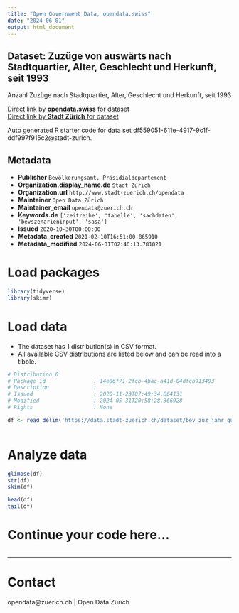 ```yaml
---
title: "Open Government Data, opendata.swiss"
date: "2024-06-01"
output: html_document
---
```


## Dataset: Zuzüge von auswärts nach Stadtquartier, Alter, Geschlecht und Herkunft, seit 1993


Anzahl Zuzüge nach Stadtquartier, Alter, Geschlecht und Herkunft, seit 1993


[Direct link by **opendata.swiss** for dataset](https://opendata.swiss/de/dataset/zuzuge-von-auswarts-nach-stadtquartier-alter-geschlecht-und-herkunft-seit-19931)<br>
[Direct link by **Stadt Zürich** for dataset](https://data.stadt-zuerich.ch/dataset/bev_zuz_jahr_quartier_alter_geschlecht_herkunft_od5704)

Auto generated R starter code for data set df559051-611e-4917-9c1f-ddf997f915c2@stadt-zurich.

## Metadata

- **Publisher** `Bevölkerungsamt, Präsidialdepartement`
- **Organization.display_name.de** `Stadt Zürich`
- **Organization.url** `http://www.stadt-zuerich.ch/opendata`
- **Maintainer** `Open Data Zürich`
- **Maintainer_email** `opendata@zuerich.ch`
- **Keywords.de** `['zeitreihe', 'tabelle', 'sachdaten', 'bevszenarieninput', 'sasa']`
- **Issued** `2020-10-30T00:00:00`
- **Metadata_created** `2021-02-10T16:51:00.865910`
- **Metadata_modified** `2024-06-01T02:46:13.781021`


# Load packages

```r

library(tidyverse)
library(skimr)

```

# Load data

-   The dataset has 1 distribution(s) in CSV format.
-   All available CSV distributions are listed below and can be read into a tibble.

```r

# Distribution 0
# Package_id               : 14e86f71-2fcb-4bac-a41d-04dfcb913493
# Description              : 
# Issued                   : 2020-11-23T07:49:34.864131
# Modified                 : 2024-05-31T20:58:28.366928
# Rights                   : None

df <- read_delim('https://data.stadt-zuerich.ch/dataset/bev_zuz_jahr_quartier_alter_geschlecht_herkunft_od5704/download/BEV570OD5704.csv')



```

# Analyze data

```r

glimpse(df)
str(df)
skim(df)

head(df)
tail(df)

```

# Continue your code here...

```r

```

------------------------------------------------------------------------

# Contact

opendata@zuerich.ch | Open Data Zürich
